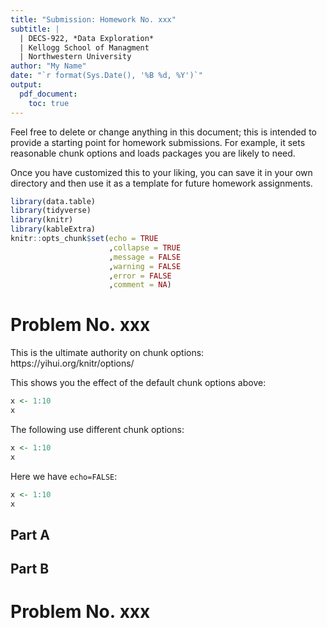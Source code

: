 ```yaml
---
title: "Submission: Homework No. xxx"
subtitle: |
  | DECS-922, *Data Exploration*
  | Kellogg School of Managment
  | Northwestern University
author: "My Name"
date: "`r format(Sys.Date(), '%B %d, %Y')`"
output:
  pdf_document:
    toc: true
---
```


Feel free to delete or change anything in this document; this is
intended to provide a starting point for homework submissions. For
example, it sets reasonable chunk options and loads packages you are
likely to need.

Once you have customized this to your liking, you can save it in your
own directory and then use it as a template for future homework
assignments.

 
```r
library(data.table)
library(tidyverse)
library(knitr)
library(kableExtra)
knitr::opts_chunk$set(echo = TRUE
                      ,collapse = TRUE
                      ,message = FALSE
                      ,warning = FALSE
                      ,error = FALSE
                      ,comment = NA)

```

# Problem No. xxx

This is the ultimate authority on chunk options:
https://yihui.org/knitr/options/ 

This shows you the effect of the  default chunk options above:

```r
x <- 1:10
x
```

The following use different chunk options:

```r
x <- 1:10
x
```

Here we have `echo=FALSE`:

```r
x <- 1:10
x
```


## Part A

## Part B

# Problem No. xxx
